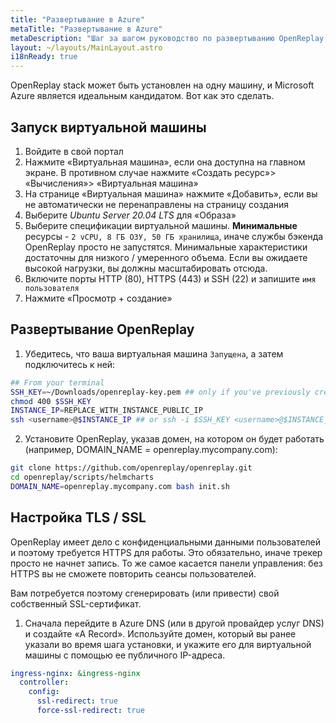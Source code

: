 ```yaml
---
title: "Развертывание в Azure"
metaTitle: "Развертывание в Azure"
metaDescription: "Шаг за шагом руководство по развертыванию OpenReplay в Azure."
layout: ~/layouts/MainLayout.astro
i18nReady: true
---
```


<YoutubeVideo title="Смотрите, как развернуть OpenReplay в вашей инфраструктуре Azure"
  description="Если вы не любите читать, вы можете следовать этому видеоуроку, показывающему, как развернуть OpenReplay в Azure"
  videoURL="https://www.youtube.com/watch?v=bkVw32UKf7Q"
  />

OpenReplay stack может быть установлен на одну машину, и Microsoft Azure является идеальным кандидатом. Вот как это сделать.

## Запуск виртуальной машины

1. Войдите в свой портал
2. Нажмите «Виртуальная машина», если она доступна на главном экране. В противном случае нажмите «Создать ресурс»> «Вычисления»> «Виртуальная машина»
3. На странице «Виртуальная машина» нажмите «Добавить», если вы не автоматически не перенаправлены на страницу создания
4. Выберите *Ubuntu Server 20.04 LTS* для «Образа»
4. Выберите спецификации виртуальной машины. **Минимальные** ресурсы - `2 vCPU, 8 ГБ ОЗУ, 50 ГБ хранилища`, иначе службы бэкенда OpenReplay просто не запустятся. Минимальные характеристики достаточны для низкого / умеренного объема. Если вы ожидаете высокой нагрузки, вы должны масштабировать отсюда.
5. Включите порты HTTP (80), HTTPS (443) и SSH (22) и запишите `имя пользователя`
6. Нажмите «Просмотр + создание»

## Развертывание OpenReplay

1. Убедитесь, что ваша виртуальная машина `Запущена`, а затем подключитесь к ней:


```bash
## From your terminal
SSH_KEY=~/Downloads/openreplay-key.pem ## only if you've previously created an SSH key
chmod 400 $SSH_KEY
INSTANCE_IP=REPLACE_WITH_INSTANCE_PUBLIC_IP
ssh <username>@$INSTANCE_IP ## or ssh -i $SSH_KEY <username>@$INSTANCE_IP if you have a key
```


2. Установите OpenReplay, указав домен, на котором он будет работать (например, DOMAIN_NAME = openreplay.mycompany.com):


```bash
git clone https://github.com/openreplay/openreplay.git
cd openreplay/scripts/helmcharts
DOMAIN_NAME=openreplay.mycompany.com bash init.sh
```


## Настройка TLS / SSL

OpenReplay имеет дело с конфиденциальными данными пользователей и поэтому требуется HTTPS для работы. Это обязательно, иначе трекер просто не начнет запись. То же самое касается панели управления: без HTTPS вы не сможете повторить сеансы пользователей.

Вам потребуется поэтому сгенерировать (или привести) свой собственный SSL-сертификат.

1. Сначала перейдите в Azure DNS (или в другой провайдер услуг DNS) и создайте «A Record». Используйте домен, который вы ранее указали во время шага установки, и укажите его для виртуальной машины с помощью ее публичного IP-адреса.
```yaml
ingress-nginx: &ingress-nginx
  controller:
    config:
      ssl-redirect: true
      force-ssl-redirect: true
```
